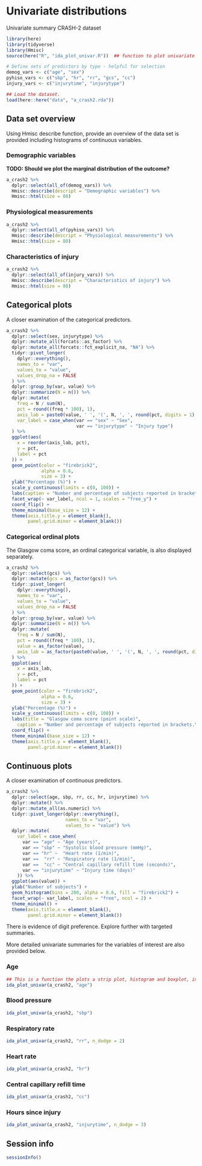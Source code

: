 # Univariate distributions

Univariate summary CRASH-2 dataset 

```r
library(here)
library(tidyverse)
library(Hmisc)
source(here("R", "ida_plot_univar.R"))  ## function to plot univariate summaries. 

# Define sets of predictors by type - helpful for selection
demog_vars <- c("age", "sex")
pyhiso_vars <- c("sbp", "hr", "rr", "gcs", "cc")
injury_vars <- c("injurytime", "injurytype")

## Load the dataset.
load(here::here("data", "a_crash2.rda"))
```


## Data set overview

Using Hmisc describe function, provide an overview of the data set is provided including histograms of continuous variables.  

### Demographic variables

**TODO: Should we plot the marginal distribution of the outcome? **

```r
a_crash2 %>%
  dplyr::select(all_of(demog_vars)) %>%
  Hmisc::describe(descript = "Demographic variables") %>%
  Hmisc::html(size = 80)
```


### Physiological measurements

```r
a_crash2 %>%
  dplyr::select(all_of(pyhiso_vars)) %>%
  Hmisc::describe(descript = "Physiological measurements") %>%
  Hmisc::html(size = 80)
```

### Characteristics of injury

```r
a_crash2 %>%
  dplyr::select(all_of(injury_vars)) %>%
  Hmisc::describe(descript = "Characteristics of injury") %>%
  Hmisc::html(size = 80)
```

## Categorical plots

A closer examination of the categorical predictors. 

```r
a_crash2 %>%
  dplyr::select(sex, injurytype) %>%
  dplyr::mutate_all(forcats::as_factor) %>%   
  dplyr::mutate_all(forcats::fct_explicit_na, "NA") %>%
  tidyr::pivot_longer(
    dplyr::everything(),
    names_to = "var",
    values_to = "value",
    values_drop_na = FALSE
  ) %>%
  dplyr::group_by(var, value) %>%
  dplyr::summarize(N = n()) %>%
  dplyr::mutate(
    freq = N / sum(N),
    pct = round((freq * 100), 1),
    axis_lab = paste0(value, ' ', '(', N, ', ', round(pct, digits = 1), '%)'),
    var_label = case_when(var == "sex" ~ "Sex",
                          var == "injurytype" ~ "Injury type")
  ) %>%
  ggplot(aes(
    x = reorder(axis_lab, pct),
    y = pct,
    label = pct
  )) +
  geom_point(color = "firebrick2",
             alpha = 0.6,
             size = 3) +
  ylab("Percentage (%)") +
  scale_y_continuous(limits = c(0, 100)) +
  labs(caption = "Number and percentage of subjects reported in brackets.\nNA = missing") +
  facet_wrap(~ var_label, ncol = 1, scales = "free_y") +
  coord_flip() +
  theme_minimal(base_size = 12) +
  theme(axis.title.y = element_blank(),
        panel.grid.minor = element_blank())

```

### Categorical ordinal plots

The Glasgow coma score, an ordinal categorical variable, is also displayed separately. 

```r
a_crash2 %>%
  dplyr::select(gcs) %>%
  dplyr::mutate(gcs = as_factor(gcs)) %>%
  tidyr::pivot_longer(
    dplyr::everything(),
    names_to = "var",
    values_to = "value",
    values_drop_na = FALSE
  ) %>%
  dplyr::group_by(var, value) %>%
  dplyr::summarize(N = n()) %>%
  dplyr::mutate(
    freq = N / sum(N),
    pct = round((freq * 100), 1),
    value = as_factor(value),
    axis_lab = as_factor(paste0(value, ' ', '(', N, ', ', round(pct, digits = 1), '%)'))
  ) %>%
  ggplot(aes(
    x = axis_lab,
    y = pct,
    label = pct
  )) +
  geom_point(color = "firebrick2",
             alpha = 0.6,
             size = 3) +
  ylab("Percentage (%)") +
  scale_y_continuous(limits = c(0, 100)) +
  labs(title = "Glasgow coma score (point scale)",
    caption = "Number and percentage of subjects reported in brackets.\nNA = missing") +
  coord_flip() +
  theme_minimal(base_size = 12) +
  theme(axis.title.y = element_blank(),
        panel.grid.minor = element_blank())
```



## Continuous plots 

A closer examination of continuous predictors. 

```r

a_crash2 %>%
  dplyr::select(age, sbp, rr, cc, hr, injurytime) %>%
  dplyr::mutate() %>%
  dplyr::mutate_all(as.numeric) %>%
  tidyr::pivot_longer(dplyr::everything(),
                      names_to = "var",
                      values_to = "value") %>%
  dplyr::mutate(
    var_label = case_when(
      var == "age" ~ "Age (years)",
      var == "sbp" ~ "Systolic blood pressure (mmHg)",
      var == "hr" ~  "Heart rate (1/min)",
      var ==  "rr" ~ "Respiratory rate (1/min)",
      var ==  "cc" ~ "Central capillary refill time (seconds)", 
      var == "injurytime" ~ "Injury time (days)"
    )) %>%
  ggplot(aes(value)) +
  ylab("Number of subjects") +
  geom_histogram(bins = 200, alpha = 0.6, fill = "firebrick2") +
  facet_wrap(~ var_label, scales = "free", ncol = 2) +
  theme_minimal() +
  theme(axis.title.x = element_blank(),
        panel.grid.minor = element_blank())

```


There is evidence of digit preference. Explore further with targeted summaries. 

More detailed univariate summaries for the variables of interest are also provided below. 

### Age

```r
## This is a function the plots a strip plot, histogram and boxplot, including five number summary. 
ida_plot_univar(a_crash2, "age")
```


### Blood pressure

```r
ida_plot_univar(a_crash2, "sbp")
```


### Respiratory rate


```r
ida_plot_univar(a_crash2, "rr", n_dodge = 2)
```


### Heart rate


```r
ida_plot_univar(a_crash2, "hr")
```


### Central capillary refill time


```r
ida_plot_univar(a_crash2, "cc")
```


### Hours since injury


```r
ida_plot_univar(a_crash2, "injurytime", n_dodge = 3)
```



## Session info

```r
sessionInfo()
```


